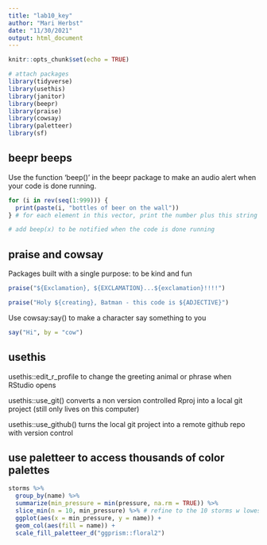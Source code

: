 ```yaml
---
title: "lab10_key"
author: "Mari Herbst"
date: "11/30/2021"
output: html_document
---
```


```r
knitr::opts_chunk$set(echo = TRUE)

# attach packages
library(tidyverse)
library(usethis)
library(janitor)
library(beepr)
library(praise)
library(cowsay)
library(paletteer)
library(sf)
```

## beepr beeps

Use the function 'beep()' in the beepr package to make an audio alert when your code is done running.

```r
for (i in rev(seq(1:999))) {
  print(paste(i, "bottles of beer on the wall"))
} # for each element in this vector, print the number plus this string

# add beep(x) to be notified when the code is done running
```

## praise and cowsay

Packages built with a single purpose: to be kind and fun

```r
praise("${Exclamation}, ${EXCLAMATION}...${exclamation}!!!!")

praise("Holy ${creating}, Batman - this code is ${ADJECTIVE}")
```

Use cowsay:say() to make a character say something to you

```r
say("Hi", by = "cow")
```

## usethis

usethis::edit_r_profile to change the greeting animal or phrase when RStudio opens

usethis::use_git() converts a non version controlled Rproj into a local git project (still only lives on this computer)

usethis::use_github() turns the local git project into a remote github repo with version control

## use paletteer to access thousands of color palettes

```r
storms %>%
  group_by(name) %>%
  summarize(min_pressure = min(pressure, na.rm = TRUE)) %>%
  slice_min(n = 10, min_pressure) %>% # refine to the 10 storms w lowest pressure
  ggplot(aes(x = min_pressure, y = name)) +
  geom_col(aes(fill = name)) +
  scale_fill_paletteer_d("ggprism::floral2")
```

